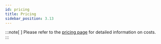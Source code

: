 ```yaml
---
id: pricing
title: Pricing
sidebar_position: 3.13
---
```


:::note[ ]
Please refer to the [pricing page](https://mistral.ai/en/products/la-plateforme#pricing) for detailed information on costs.
:::
